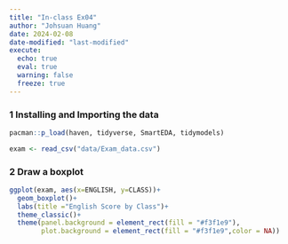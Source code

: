 ```yaml
---
title: "In-class Ex04"
author: "Johsuan Huang"
date: 2024-02-08
date-modified: "last-modified"
execute:
  echo: true
  eval: true
  warning: false
  freeze: true
---
```


### 1 Installing and Importing the data

```r
pacman::p_load(haven, tidyverse, SmartEDA, tidymodels)
```

```r
exam <- read_csv("data/Exam_data.csv")
```

### 2 Draw a boxplot

```r
ggplot(exam, aes(x=ENGLISH, y=CLASS))+
  geom_boxplot()+
  labs(title ="English Score by Class")+
  theme_classic()+
  theme(panel.background = element_rect(fill = "#f3f1e9"),
        plot.background = element_rect(fill = "#f3f1e9",color = NA))
```


